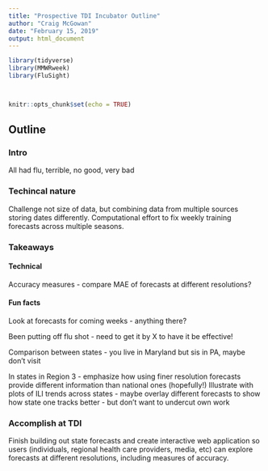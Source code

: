 ```yaml
---
title: "Prospective TDI Incubator Outline"
author: "Craig McGowan"
date: "February 15, 2019"
output: html_document
---
```


```r
library(tidyverse)
library(MMWRweek)
library(FluSight)



knitr::opts_chunk$set(echo = TRUE)
```


## Outline

### Intro
All had flu, terrible, no good, very bad


### Techincal nature
Challenge not size of data, but combining data from multiple sources storing dates differently. Computational effort to fix weekly training forecasts across multiple seasons.

### Takeaways

#### Technical
Accuracy measures - compare MAE of forecasts at different resolutions?

#### Fun facts
Look at forecasts for coming weeks - anything there?

Been putting off flu shot - need to get it by X to have it be effective!

Comparison between states - you live in Maryland but sis in PA, maybe don't visit

In states in Region 3 - emphasize how using finer resolution forecasts provide different information than national ones (hopefully!)  Illustrate with plots of ILI trends across states - maybe overlay different forecasts to show how state one tracks better - but don't want to undercut own work

### Accomplish at TDI
Finish building out state forecasts and create interactive web application so users (individuals, regional health care providers, media, etc) can explore forecasts at different resolutions, including measures of accuracy.
